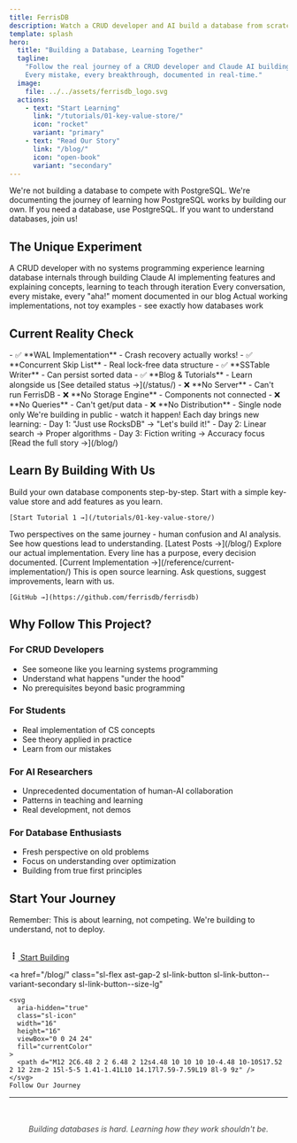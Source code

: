 ```yaml
---
title: FerrisDB
description: Watch a CRUD developer and AI build a database from scratch
template: splash
hero:
  title: "Building a Database, Learning Together"
  tagline:
    "Follow the real journey of a CRUD developer and Claude AI building a distributed database from scratch.
    Every mistake, every breakthrough, documented in real-time."
  image:
    file: ../../assets/ferrisdb_logo.svg
  actions:
    - text: "Start Learning"
      link: "/tutorials/01-key-value-store/"
      icon: "rocket"
      variant: "primary"
    - text: "Read Our Story"
      link: "/blog/"
      icon: "open-book"
      variant: "secondary"
---
```



<Aside type="tip" title="Not Another Database">
  We're not building a database to compete with PostgreSQL. We're documenting the journey of
  learning how PostgreSQL works by building our own. If you need a database, use PostgreSQL. If you
  want to understand databases, join us!
</Aside>

## The Unique Experiment

<CardGrid>
  <Card title="👨‍💻 Human Learning" icon="user">
    A CRUD developer with no systems programming experience learning database internals through building
  </Card>

<Card title="🤖 AI Teaching" icon="robot">
  Claude AI implementing features and explaining concepts, learning to teach through iteration
</Card>

<Card title="📖 Public Journey" icon="megaphone">
  Every conversation, every mistake, every "aha!" moment documented in our blog
</Card>

  <Card title="🛠️ Real Code" icon="code">
    Actual working implementations, not toy examples - see exactly how databases work
  </Card>
</CardGrid>

## Current Reality Check

<Tabs>
  <TabItem label="What Works Today">
    <Badge text="HONEST STATUS" variant="success" />- ✅ **WAL Implementation** - Crash recovery
    actually works! - ✅ **Concurrent Skip List** - Real lock-free data structure - ✅ **SSTable
    Writer** - Can persist sorted data - ✅ **Blog & Tutorials** - Learn alongside us [See detailed
    status →](/status/)
  </TabItem>

<TabItem label="What Doesn't Exist">
  <Badge text="NOT BUILT YET" variant="caution" />- ❌ **No Server** - Can't run FerrisDB - ❌ **No
  Storage Engine** - Components not connected - ❌ **No Queries** - Can't get/put data - ❌ **No
  Distribution** - Single node only We're building in public - watch it happen!
</TabItem>

  <TabItem label="The Journey So Far">
    <Stats />
    Each day brings new learning: - Day 1: "Just use RocksDB" → "Let's build it!" - Day 2: Linear
    search → Proper algorithms - Day 3: Fiction writing → Accuracy focus [Read the full story
    →](/blog/)
  </TabItem>
</Tabs>

## Learn By Building With Us

<CardGrid>
  <Card title="Tutorial Series" icon="puzzle">
    Build your own database components step-by-step. Start with a simple key-value store and add 
    features as you learn.
    
    [Start Tutorial 1 →](/tutorials/01-key-value-store/)
  </Card>

<Card title="Development Blog" icon="pencil">
  Two perspectives on the same journey - human confusion and AI analysis. See how questions lead to
  understanding. [Latest Posts →](/blog/)
</Card>

<Card title="Code Deep Dives" icon="microscope">
  Explore our actual implementation. Every line has a purpose, every decision documented. [Current
  Implementation →](/reference/current-implementation/)
</Card>

  <Card title="Join the Journey" icon="group">
    This is open source learning. Ask questions, suggest improvements, learn with us.
    
    [GitHub →](https://github.com/ferrisdb/ferrisdb)
  </Card>
</CardGrid>

## Why Follow This Project?

### For CRUD Developers

- See someone like you learning systems programming
- Understand what happens "under the hood"
- No prerequisites beyond basic programming

### For Students

- Real implementation of CS concepts
- See theory applied in practice
- Learn from our mistakes

### For AI Researchers

- Unprecedented documentation of human-AI collaboration
- Patterns in teaching and learning
- Real development, not demos

### For Database Enthusiasts

- Fresh perspective on old problems
- Focus on understanding over optimization
- Building from true first principles

## Start Your Journey

<Aside type="note">
  Remember: This is about learning, not competing. We're building to understand, not to deploy.
</Aside>

<div class="sl-flex ast-gap-4" style="justify-content: center; margin-top: 2rem;">
  <a
    href="/tutorials/01-key-value-store/"
    class="sl-flex ast-gap-2 sl-link-button sl-link-button--variant-primary sl-link-button--size-lg"
  >
    <svg
      aria-hidden="true"
      class="sl-icon"
      width="16"
      height="16"
      viewBox="0 0 24 24"
      fill="currentColor"
    >
      <path d="M13.75 2.25h-3.5a.25.25 0 0 0-.25.25v4.75A.25.25 0 0 0 10.25 7.5h3.5a.25.25 0 0 0 .25-.25V2.5a.25.25 0 0 0-.25-.25ZM13.75 9h-3.5a.25.25 0 0 0-.25.25v4.75c0 .138.112.25.25.25h3.5a.25.25 0 0 0 .25-.25V9.25a.25.25 0 0 0-.25-.25ZM13.75 15.75h-3.5a.25.25 0 0 0-.25.25v4.75c0 .138.112.25.25.25h3.5a.25.25 0 0 0 .25-.25V16a.25.25 0 0 0-.25-.25Z" />
    </svg>
    Start Building
  </a>

  <a
    href="/blog/"
    class="sl-flex ast-gap-2 sl-link-button sl-link-button--variant-secondary sl-link-button--size-lg"
  >
    <svg
      aria-hidden="true"
      class="sl-icon"
      width="16"
      height="16"
      viewBox="0 0 24 24"
      fill="currentColor"
    >
      <path d="M12 2C6.48 2 2 6.48 2 12s4.48 10 10 10 10-4.48 10-10S17.52 2 12 2zm-2 15l-5-5 1.41-1.41L10 14.17l7.59-7.59L19 8l-9 9z" />
    </svg>
    Follow Our Journey
  </a>
</div>

---

<p style="text-align: center; margin-top: 3rem; opacity: 0.8;">
  <em>Building databases is hard. Learning how they work shouldn't be.</em>
</p>
